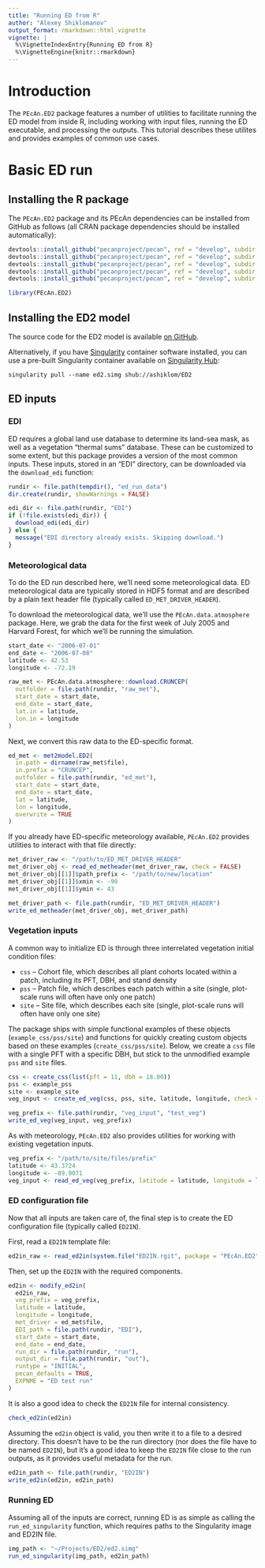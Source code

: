 ```yaml
---
title: "Running ED from R"
author: "Alexey Shiklomanov"
output_format: rmarkdown::html_vignette
vignette: |
  %\VignetteIndexEntry{Running ED from R}
  %\VignetteEngine{knitr::rmarkdown}
---
```


# Introduction

The `PEcAn.ED2` package features a number of utilities to facilitate running the ED model from inside R, including
working with input files,
running the ED executable,
and processing the outputs.
This tutorial describes these utilites and provides examples of common use cases.

# Basic ED run

## Installing the R package

The `PEcAn.ED2` package and its PEcAn dependencies can be installed from GitHub as follows (all CRAN package dependencies should be installed automatically):

```r
devtools::install_github("pecanproject/pecan", ref = "develop", subdir = "base/logger")
devtools::install_github("pecanproject/pecan", ref = "develop", subdir = "base/utils")
devtools::install_github("pecanproject/pecan", ref = "develop", subdir = "base/settings")
devtools::install_github("pecanproject/pecan", ref = "develop", subdir = "modules/data.atmosphere")
devtools::install_github("pecanproject/pecan", ref = "develop", subdir = "models/ed")
```

```r
library(PEcAn.ED2)
```

## Installing the ED2 model

The source code for the ED2 model is available [on GitHub](https://github.com/edmodel/ed2).

Alternatively, if you have [Singularity](https://singularity.lbl.gov) container software installed, you can use a pre-built Singularity container available on [Singularity Hub](https://www.singularity-hub.org/collections/642):

```
singularity pull --name ed2.simg shub://ashiklom/ED2
```

## ED inputs

### EDI

ED requires a global land use database to determine its land-sea mask, as well as a vegetation "thermal sums" database.
These can be customized to some extent, but this package provides a version of the most common inputs.
These inputs, stored in an "EDI" directory, can be downloaded via the `download_edi` function:

```r
rundir <- file.path(tempdir(), "ed_run_data")
dir.create(rundir, showWarnings = FALSE)

edi_dir <- file.path(rundir, "EDI")
if (!file.exists(edi_dir)) {
  download_edi(edi_dir)
} else {
  message("EDI directory already exists. Skipping download.")
}
```

### Meteorological data

To do the ED run described here, we'll need some meteorological data.
ED meteorological data are typically stored in HDF5 format and are described by a plain text header file (typically called `ED_MET_DRIVER_HEADER`).

To download the meteorological data, we'll use the `PEcAn.data.atmosphere` package.
Here, we grab the data for the first week of July 2005 and Harvard Forest, for which we'll be running the simulation.

```r
start_date <- "2006-07-01"
end_date <- "2006-07-08"
latitude <- 42.53
longitude <- -72.19

raw_met <- PEcAn.data.atmosphere::download.CRUNCEP(
  outfolder = file.path(rundir, "raw_met"),
  start_date = start_date,
  end_date = start_date,
  lat.in = latitude,
  lon.in = longitude
)
```

Next, we convert this raw data to the ED-specific format.

```r
ed_met <- met2model.ED2(
  in.path = dirname(raw_met$file),
  in.prefix = "CRUNCEP",
  outfolder = file.path(rundir, "ed_met"),
  start_date = start_date,
  end_date = start_date,
  lat = latitude,
  lon = longitude,
  overwrite = TRUE
)
```

If you already have ED-specific meteorology available, `PEcAn.ED2` provides utilities to interact with that file directly:

```r
met_driver_raw <- "/path/to/ED_MET_DRIVER_HEADER"
met_driver_obj <- read_ed_metheader(met_driver_raw, check = FALSE)
met_driver_obj[[1]]$path_prefix <- "/path/to/new/location"
met_driver_obj[[1]]$xmin <- -90
met_driver_obj[[1]]$ymin <- 43

met_driver_path <- file.path(rundir, "ED_MET_DRIVER_HEADER")
write_ed_metheader(met_driver_obj, met_driver_path)
```

### Vegetation inputs

A common way to initialize ED is through three interrelated vegetation initial condition files:

* `css` -- Cohort file, which describes all plant cohorts located within a patch, including its PFT, DBH, and stand density
* `pss` -- Patch file, which describes each patch within a site (single, plot-scale runs will often have only one patch)
* `site` -- Site file, which describes each site (single, plot-scale runs will often have only one site)

The package ships with simple functional examples of these objects (`example_css/pss/site`) and functions for quickly creating custom objects based on these examples (`create_css/pss/site`).
Below, we create a `css` file with a single PFT with a specific DBH, but stick to the unmodified example `pss` and `site` files.

```r
css <- create_css(list(pft = 11, dbh = 18.00))
pss <- example_pss
site <- example_site
veg_input <- create_ed_veg(css, pss, site, latitude, longitude, check = TRUE)

veg_prefix <- file.path(rundir, "veg_input", "test_veg")
write_ed_veg(veg_input, veg_prefix)
```

As with meteorology, `PEcAn.ED2` also provides utilities for working with existing vegetation inputs.

```r
veg_prefix <- "/path/to/site/files/prefix"
latitude <- 43.3724
longitude <- -89.9071
veg_input <- read_ed_veg(veg_prefix, latitude = latitude, longitude = longitude)
```

### ED configuration file

Now that all inputs are taken care of, the final step is to create the ED configuration file (typically called `ED2IN`).

First, read a `ED2IN` template file:

```r
ed2in_raw <- read_ed2in(system.file("ED2IN.rgit", package = "PEcAn.ED2"))
```

Then, set up the `ED2IN` with the required components.

```r
ed2in <- modify_ed2in(
  ed2in_raw,
  veg_prefix = veg_prefix,
  latitude = latitude,
  longitude = longitude,
  met_driver = ed_met$file,
  EDI_path = file.path(rundir, "EDI"),
  start_date = start_date,
  end_date = end_date,
  run_dir = file.path(rundir, "run"),
  output_dir = file.path(rundir, "out"),
  runtype = "INITIAL",
  pecan_defaults = TRUE,
  EXPNME = "ED test run"
)
```

It is also a good idea to check the `ED2IN` file for internal consistency.

```r
check_ed2in(ed2in)
```

Assuming the `ed2in` object is valid, you then write it to a file to a desired directory.
This doesn't have to be the run directory (nor does the file have to be named `ED2IN`), but it's a good idea to keep the `ED2IN` file close to the run outputs, as it provides useful metadata for the run.

```r
ed2in_path <- file.path(rundir, "ED2IN")
write_ed2in(ed2in, ed2in_path)
```

### Running ED

Assuming all of the inputs are correct, running ED is as simple as calling the `run_ed_singularity` function, which requires paths to the Singularity image and ED2IN file.

```r
img_path <- "~/Projects/ED2/ed2.simg"
run_ed_singularity(img_path, ed2in_path)
```
